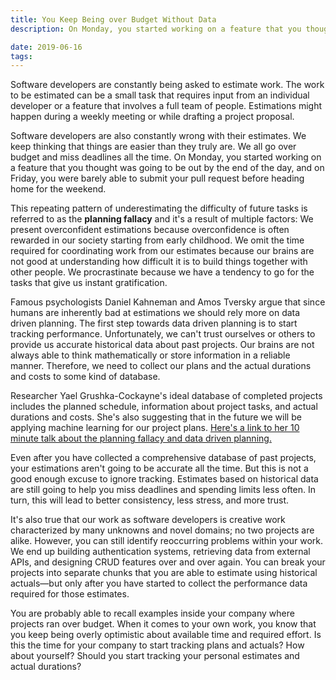 ```yaml
---
title: You Keep Being over Budget Without Data
description: On Monday, you started working on a feature that you thought was going to be out by the end of the day, and on Friday, you were barely able to submit your pull request before heading home for the weekend

date: 2019-06-16
tags:
---
```


Software developers are constantly being asked to estimate work. The work to be estimated can be a small task that requires input from an individual developer or a feature that involves a full team of people. Estimations might happen during a weekly meeting or while drafting a project proposal.

Software developers are also constantly wrong with their estimates. We keep thinking that things are easier than they truly are. We all go over budget and miss deadlines all the time. On Monday, you started working on a feature that you thought was going to be out by the end of the day, and on Friday, you were barely able to submit your pull request before heading home for the weekend.

This repeating pattern of underestimating the difficulty of future tasks is referred to as the **planning fallacy** and it's a result of multiple factors: We present overconfident estimations because overconfidence is often rewarded in our society starting from early childhood. We omit the time required for coordinating work from our estimates because our brains are not good at understanding how difficult it is to build things together with other people. We procrastinate because we have a tendency to go for the tasks that give us instant gratification.

Famous psychologists Daniel Kahneman and Amos Tversky argue that since humans are inherently bad at estimations we should rely more on data driven planning. The first step towards data driven planning is to start tracking performance. Unfortunately, we can't trust ourselves or others to provide us accurate historical data about past projects. Our brains are not always able to think mathematically or store information in a reliable manner. Therefore, we need to collect our plans and the actual durations and costs to some kind of database.

Researcher Yael Grushka-Cockayne's ideal database of completed projects includes the planned schedule, information about project tasks, and actual durations and costs. She's also suggesting that in the future we will be applying machine learning for our project plans. [Here's a link to her 10 minute talk about the planning fallacy and data driven planning.](https://www.youtube.com/watch?v=MYn1tc2WOmQ)

Even after you have collected a comprehensive database of past projects, your estimations aren't going to be accurate all the time. But this is not a good enough excuse to ignore tracking. Estimates based on historical data are still going to help you miss deadlines and spending limits less often. In turn, this will lead to better consistency, less stress, and more trust.

It's also true that our work as software developers is creative work characterized by many unknowns and novel domains; no two projects are alike. However, you can still identify reoccurring problems within your work. We end up building authentication systems, retrieving data from external APIs, and designing CRUD features over and over again. You can break your projects into separate chunks that you are able to estimate using historical actuals—but only after you have started to collect the performance data required for those estimates.

You are probably able to recall examples inside your company where projects ran over budget. When it comes to your own work, you know that you keep being overly optimistic about available time and required effort. Is this the time for your company to start tracking plans and actuals? How about yourself? Should you start tracking your personal estimates and actual durations?
